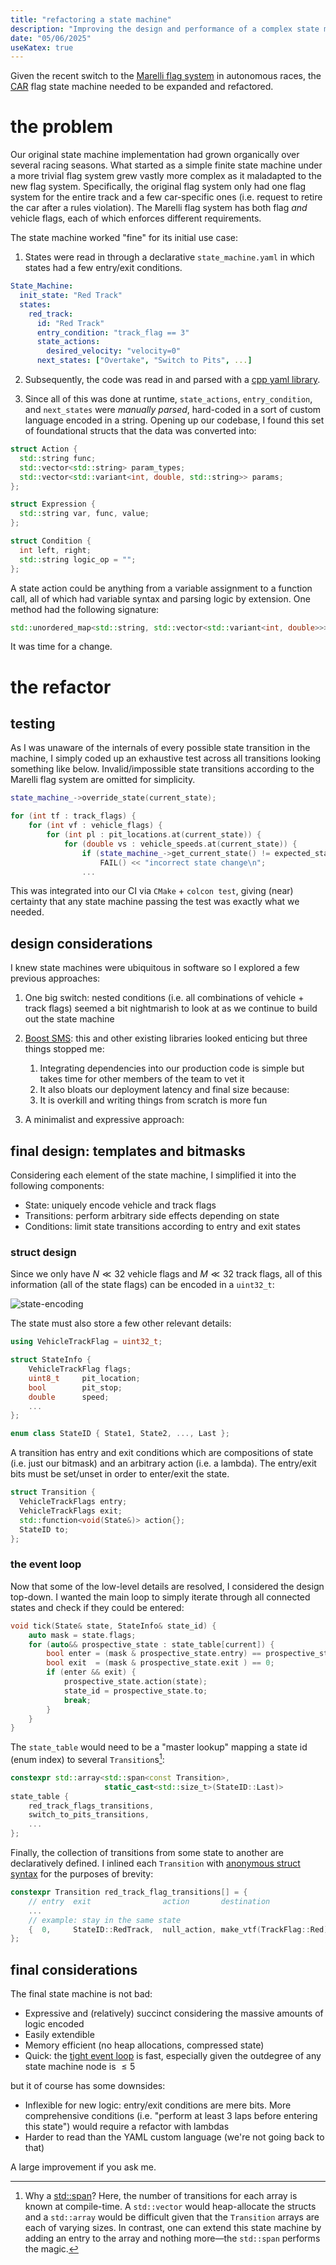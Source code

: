 ```yaml
---
title: "refactoring a state machine"
description: "Improving the design and performance of a complex state machine used in autonomous racing systems"
date: "05/06/2025"
useKatex: true
---
```


Given the recent switch to the [Marelli flag system](https://www.racecar-engineering.com/articles/wrc-electronic-yellow-flag-system/) in autonomous races, the [CAR](https://autonomousracing.dev/) flag state machine needed to be expanded and refactored.

# the problem

Our original state machine implementation had grown organically over several racing seasons. What started as a simple finite state machine under a more trivial flag system grew vastly more complex as it maladapted to the new flag system. Specifically, the original flag system only had one flag system for the entire track and a few car-specific ones (i.e. request to retire the car after a rules violation). The Marelli flag system has both flag *and* vehicle flags, each of which enforces different requirements.

The state machine worked "fine" for its initial use case:

1. States were read in through a declarative `state_machine.yaml` in which states had a few entry/exit conditions.

```yaml
State_Machine:
  init_state: "Red Track"
  states:
    red_track:
      id: "Red Track"
      entry_condition: "track_flag == 3"
      state_actions:
        desired_velocity: "velocity=0"
      next_states: ["Overtake", "Switch to Pits", ...]
```

2. Subsequently, the code was read in and parsed with a [cpp yaml library](https://github.com/jbeder/yaml-cpp).

3. Since all of this was done at runtime, `state_actions`, `entry_condition`, and `next_states` were *manually parsed*, hard-coded in a sort of custom language encoded in a string. Opening up our codebase, I found this set of foundational structs that the data was converted into:

```cpp
struct Action {
  std::string func;
  std::vector<std::string> param_types;
  std::vector<std::variant<int, double, std::string>> params;
};

struct Expression {
  std::string var, func, value;
};

struct Condition {
  int left, right;
  std::string logic_op = "";
};
```

A state action could be anything from a variable assignment to a function call, all of which had variable syntax and parsing logic by extension. One method had the following signature:

```cpp
std::unordered_map<std::string, std::vector<std::variant<int, double>>> StateMachine::check_state_change;
```

It was time for a change.

# the refactor

## testing

As I was unaware of the internals of every possible state transition in the machine, I simply coded up an exhaustive test across all transitions looking something like below. Invalid/impossible state transitions according to the Marelli flag system are omitted for simplicity.

```cpp
state_machine_->override_state(current_state);

for (int tf : track_flags) {
    for (int vf : vehicle_flags) {
        for (int pl : pit_locations.at(current_state)) {
            for (double vs : vehicle_speeds.at(current_state)) {
                if (state_machine_->get_current_state() != expected_state) {
                    FAIL() << "incorrect state change\n";
                ...
```

This was integrated into our CI via `CMake` + `colcon test`, giving (near) certainty that any state machine passing the test was exactly what we needed.

## design considerations

I knew state machines were ubiquitous in software so I explored a few previous approaches:

1. One big switch: nested conditions (i.e. all combinations of vehicle + track flags) seemed a bit nightmarish to look at as we continue to build out the state machine

2. [Boost SMS](https://www.boost.org/library/latest/msm/): this and other existing libraries looked enticing but three things stopped me:
    1. Integrating dependencies into our production code is simple but takes time for other members of the team to vet it
    2. It also bloats our deployment latency and final size because:
    3. It is overkill and writing things from scratch is more fun

3. A minimalist and expressive approach:

## final design: templates and bitmasks

Considering each element of the state machine, I simplified it into the following components:

- State: uniquely encode vehicle and track flags
- Transitions: perform arbitrary side effects depending on state
- Conditions: limit state transitions according to entry and exit states

### struct design

Since we only have $N\ll 32$ vehicle flags and $M\ll 32$ track flags, all of this information (all of the state flags) can be encoded in a `uint32_t`:

![state-encoding](/public/posts/refactoring-a-state-machine/state-encoding.webp)

The state must also store a few other relevant details:

```cpp
using VehicleTrackFlag = uint32_t;

struct StateInfo {
    VehicleTrackFlag flags;
    uint8_t     pit_location;
    bool        pit_stop;
    double      speed;
    ...
};

enum class StateID { State1, State2, ..., Last };
```

A transition has entry and exit conditions which are compositions of state (i.e. just our bitmask) and an arbitrary action (i.e. a lambda). The entry/exit bits must be set/unset in order to enter/exit the state.


```cpp
struct Transition {
  VehicleTrackFlags entry;
  VehicleTrackFlags exit;
  std::function<void(State&)> action{};
  StateID to;
};
```

### the event loop

Now that some of the low-level details are resolved, I considered the design top-down. I wanted the main loop to simply iterate through all connected states and check if they could be entered:

```cpp
void tick(State& state, StateInfo& state_id) {
    auto mask = state.flags;
    for (auto&& prospective_state : state_table[current]) {
        bool enter = (mask & prospective_state.entry) == prospective_state.entry;
        bool exit  = (mask & prospective_state.exit ) == 0;
        if (enter && exit) {
            prospective_state.action(state);
            state_id = prospective_state.to;
            break;
        }
    }
}
```

The `state_table` would need to be a "master lookup" mapping a state id (enum index) to several `Transition`s[^1]:

```cpp
constexpr std::array<std::span<const Transition>,
                     static_cast<std::size_t>(StateID::Last)>
state_table {
    red_track_flags_transitions,
    switch_to_pits_transitions,
    ...
};
```

Finally, the collection of transitions from some state to another are declaratively defined. I inlined each `Transition` with [anonymous struct syntax](https://en.cppreference.com/w/c/language/struct_initialization.html) for the purposes of brevity:

```cpp
constexpr Transition red_track_flag_transitions[] = {
    // entry  exit                action       destination
    ...
    // example: stay in the same state
    {  0,     StateID::RedTrack,  null_action, make_vtf(TrackFlag::Red) }
};
```

## final considerations

The final state machine is not bad:

- Expressive and (relatively) succinct considering the massive amounts of logic encoded
- Easily extendible
- Memory efficient (no heap allocations, compressed state)
- Quick: the [tight event loop](https://www.wikiwand.com/en/dictionary/tight_loop) is fast, especially given the outdegree of any state machine node is $\leq5$

but it of course has some downsides:

- Inflexible for new logic: entry/exit conditions are mere bits. More comprehensive conditions (i.e. "perform at least 3 laps before entering this state") would require a refactor with lambdas
- Harder to read than the YAML custom language (we're not going back to that)

A large improvement if you ask me.

[^1]: Why a [std::span](https://www.cppreference.com/w/cpp/container/span.html)? Here, the number of transitions for each array is known at compile-time. A `std::vector` would heap-allocate the structs and a `std::array` would be difficult given that the `Transition` arrays are each of varying sizes. In contrast, one can extend this state machine by adding an entry to the array and nothing more—the `std::span` performs the magic.
